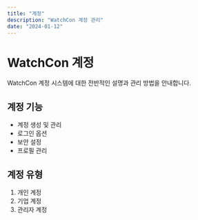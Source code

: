 ```yaml
---
title: "계정"
description: "WatchCon 계정 관리"
date: "2024-01-12"
---
```


# WatchCon 계정

WatchCon 계정 시스템에 대한 전반적인 설명과 관리 방법을 안내합니다.

## 계정 기능

- 계정 생성 및 관리
- 로그인 옵션
- 보안 설정
- 프로필 관리

## 계정 유형

1. 개인 계정
2. 기업 계정
3. 관리자 계정
